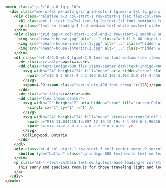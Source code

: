 ```html title="index.html" del=/( p-6.*?)"/ ins="~p-6/10" del=" text-lg lg:text-2xl" ins=/~text-lg\/2xl/ del=" mt-4 lg:mt-2.5" ins=/~mt-4\/2\.5/ del=" text-sm lg:text-base" ins=/~text-sm\/base/
<main class="~p-6/10 p-6 lg:p-10">
  <div class="max-w-4xl mx-auto grid grid-cols-1 lg:max-w-5xl lg:gap-x-20 lg:grid-cols-2">
    <div class="relative p-3 col-start-1 row-start-1 flex flex-col-reverse rounded-lg bg-gradient-to-t from-black/75 via-black/0 sm:bg-none sm:row-start-2 sm:p-0 lg:row-start-1">
      <h1 class="mt-1 ~text-lg/2xl text-lg lg:text-2xl font-semibold text-white sm:text-slate-900 dark:sm:text-white">Beach House in Collingwood</h1>
      <p class="text-sm leading-4 font-medium text-white sm:text-slate-500 dark:sm:text-slate-400">Entire house</p>
    </div>
    <div class="grid gap-4 col-start-1 col-end-3 row-start-1 sm:mb-6 sm:grid-cols-4 lg:gap-6 lg:col-start-2 lg:row-end-6 lg:row-span-6 lg:mb-0">
      <img src="/beach-house.jpg" alt="..." class="w-full h-60 object-cover rounded-lg sm:h-52 sm:col-span-2 lg:col-span-full" loading="lazy">
      <img src="/beach-house-interior-1.jpg" alt="..." class="hidden w-full h-52 object-cover rounded-lg sm:block sm:col-span-2 md:col-span-1 lg:row-start-2 lg:col-span-2 lg:h-32" loading="lazy">
      <img src="/beach-house-interior-2.jpg" alt="..." class="hidden w-full h-52 object-cover rounded-lg md:block lg:row-start-2 lg:col-span-2 lg:h-32" loading="lazy">
    </div>
    <dl class="~mt-4/2.5 mt-4 lg:mt-2.5 text-xs font-medium flex items-center row-start-2 sm:row-start-3 lg:row-start-2">
      <dt class="sr-only">Reviews</dt>
      <dd class="text-indigo-600 flex items-center dark:text-indigo-400">
        <svg width="24" height="24" fill="none" aria-hidden="true" class="mr-1 stroke-current dark:stroke-indigo-500">
          <path d="m12 5 2 5h5l-4 4 2.103 5L12 16l-5.103 3L9 14l-4-4h5l2-5Z"  stroke-width="2" stroke-linecap="round" stroke-linejoin="round" />
        </svg>
        <span>4.89 <span class="text-slate-400 font-normal">(128)</span></span>
      </dd>
      <dt class="sr-only">Location</dt>
      <dd class="flex items-center">
        <svg width="2" height="2" aria-hidden="true" fill="currentColor" class="mx-3 text-slate-300">
          <circle cx="1" cy="1" r="1" />
        </svg>
        <svg width="24" height="24" fill="none" stroke="currentColor" stroke-width="2" stroke-linecap="round" stroke-linejoin="round" class="mr-1 text-slate-400 dark:text-slate-500" aria-hidden="true">
          <path d="M18 11.034C18 14.897 12 19 12 19s-6-4.103-6-7.966C6 7.655 8.819 5 12 5s6 2.655 6 6.034Z" />
          <path d="M14 11a2 2 0 1 1-4 0 2 2 0 0 1 4 0Z" />
        </svg>
        Collingwood, Ontario
      </dd>
    </dl>
    <div class="mt-4 col-start-1 row-start-3 self-center sm:mt-0 sm:col-start-2 sm:row-start-2 sm:row-span-2 lg:mt-6 lg:col-start-1 lg:row-start-3 lg:row-end-4">
      <button type="button" class="bg-indigo-600 text-white text-sm leading-6 font-medium py-2 px-3 rounded-lg">Check availability</button>
    </div>
    <p class="mt-4 ~text-sm/base text-sm lg:text-base leading-6 col-start-1 sm:col-span-2 lg:mt-6 lg:row-start-4 lg:col-span-1 dark:text-slate-400">
      This sunny and spacious room is for those traveling light and looking for a comfy and cosy place to lay their head for a night or two. This beach house sits in a vibrant neighborhood littered with cafes, pubs, restaurants and supermarkets and is close to all the major attractions such as Edinburgh Castle and Arthur's Seat.
    </p>
  </div>
</main>

```